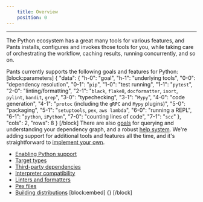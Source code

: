 ```yaml
---
    title: Overview
    position: 0
---
```




---

The Python ecosystem has a great many tools for various features, and Pants installs, configures and invokes those tools for you, while taking care of orchestrating the workflow, caching results, running concurrently, and so on.

Pants currently supports the following goals and features for Python:
[block:parameters]
{
  "data": {
    "h-0": "goal",
    "h-1": "underlying tools",
    "0-0": "dependency resolution",
    "0-1": "`pip`",
    "1-0": "test running",
    "1-1": "`pytest`",
    "2-0": "linting/formatting",
    "2-1": "`black`, `flake8`, `docformatter`, `isort`, `pylint`, `bandit`, `grep`",
    "3-0": "typechecking",
    "3-1": "`Mypy`",
    "4-0": "code generation",
    "4-1": "`protoc` (including the `gRPC` and `Mypy` plugins)",
    "5-0": "packaging",
    "5-1": "`setuptools`, `pex`, `aws lambda`",
    "6-0": "running a REPL",
    "6-1": "`python`, `iPython`",
    "7-0": "counting lines of code",
    "7-1": "`scc`"
  },
  "cols": 2,
  "rows": 8
}
[/block]
There are also [goals](https://www.pantsbuild.org/docs/project-introspection) for querying and understanding your dependency graph, and a robust [help system](https://www.pantsbuild.org/docs/command-line-help).  We're adding support for additional tools and features all the time, and it's straightforward to [implement your own](https://www.pantsbuild.org/docs/plugins-overview). 

- [Enabling Python support](doc:python-backend) 
- [Target types](doc:python-target-types) 
- [Third-party dependencies](doc:python-third-party-dependencies) 
- [Interpreter compatibility](doc:python-interpreter-compatibility) 
- [Linters and formatters](doc:python-linters-and-formatters) 
- [Pex files](doc:pex-files) 
- [Building distributions](doc:python-distributions)
[block:embed]
{}
[/block]